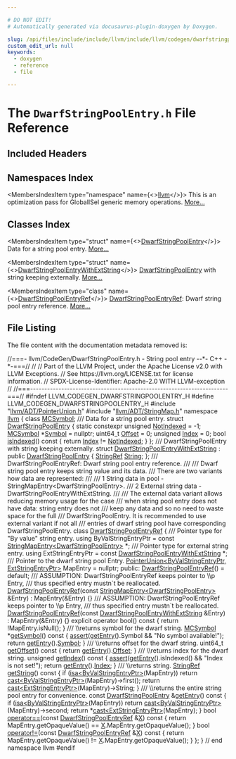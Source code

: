 ```yaml
---

# DO NOT EDIT!
# Automatically generated via docusaurus-plugin-doxygen by Doxygen.

slug: /api/files/include/include/llvm/include/llvm/codegen/dwarfstringpoolentry-h
custom_edit_url: null
keywords:
  - doxygen
  - reference
  - file

---
```





# The `DwarfStringPoolEntry.h` File Reference

<DoxygenPage pluginConfig={pluginConfig}>



## Included Headers

<IncludesList>
<IncludesListItem
  filePath="llvm/ADT/PointerUnion.h"
  permalink="/docs/api/files/include/include/llvm/include/llvm/adt/pointerunion-h"
  isLocal="true" />
<IncludesListItem
  filePath="llvm/ADT/StringMap.h"
  permalink="/docs/api/files/include/include/llvm/include/llvm/adt/stringmap-h"
  isLocal="true" />
</IncludesList>

## Namespaces Index

<MembersIndex>

<MembersIndexItem
  type="namespace"
  name={<><a href="/docs/api/namespaces/llvm">llvm</a></>}>
This is an optimization pass for GlobalISel generic memory operations. <a href="/docs/api/namespaces/llvm/#details">More...</a>
</MembersIndexItem>

</MembersIndex>

## Classes Index

<MembersIndex>

<MembersIndexItem
  type="struct"
  name={<><a href="/docs/api/structs/llvm/dwarfstringpoolentry">DwarfStringPoolEntry</a></>}>
Data for a string pool entry. <a href="/docs/api/structs/llvm/dwarfstringpoolentry/#details">More...</a>
</MembersIndexItem>

<MembersIndexItem
  type="struct"
  name={<><a href="/docs/api/structs/llvm/dwarfstringpoolentrywithextstring">DwarfStringPoolEntryWithExtString</a></>}>
<a href="/docs/api/structs/llvm/dwarfstringpoolentry">DwarfStringPoolEntry</a> with string keeping externally. <a href="/docs/api/structs/llvm/dwarfstringpoolentrywithextstring/#details">More...</a>
</MembersIndexItem>

<MembersIndexItem
  type="class"
  name={<><a href="/docs/api/classes/llvm/dwarfstringpoolentryref">DwarfStringPoolEntryRef</a></>}>
<a href="/docs/api/classes/llvm/dwarfstringpoolentryref">DwarfStringPoolEntryRef</a>: Dwarf string pool entry reference. <a href="/docs/api/classes/llvm/dwarfstringpoolentryref/#details">More...</a>
</MembersIndexItem>

</MembersIndex>


## File Listing

The file content with the documentation metadata removed is:

<ProgramListing>

<Link id="l00001" /><CodeLine lineNumber="1"><Highlight kind="comment">//===- llvm/CodeGen/DwarfStringPoolEntry.h - String pool entry --&#42;- C++ -&#42;-===//</Highlight><Highlight kind="normal"></Highlight></CodeLine>
<Link id="l00002" /><CodeLine lineNumber="2"><Highlight kind="normal"></Highlight><Highlight kind="comment">//</Highlight><Highlight kind="normal"></Highlight></CodeLine>
<Link id="l00003" /><CodeLine lineNumber="3"><Highlight kind="normal"></Highlight><Highlight kind="comment">// Part of the LLVM Project, under the Apache License v2.0 with LLVM Exceptions.</Highlight><Highlight kind="normal"></Highlight></CodeLine>
<Link id="l00004" /><CodeLine lineNumber="4"><Highlight kind="normal"></Highlight><Highlight kind="comment">// See https://llvm.org/LICENSE.txt for license information.</Highlight><Highlight kind="normal"></Highlight></CodeLine>
<Link id="l00005" /><CodeLine lineNumber="5"><Highlight kind="normal"></Highlight><Highlight kind="comment">// SPDX-License-Identifier: Apache-2.0 WITH LLVM-exception</Highlight><Highlight kind="normal"></Highlight></CodeLine>
<Link id="l00006" /><CodeLine lineNumber="6"><Highlight kind="normal"></Highlight><Highlight kind="comment">//</Highlight><Highlight kind="normal"></Highlight></CodeLine>
<Link id="l00007" /><CodeLine lineNumber="7"><Highlight kind="normal"></Highlight><Highlight kind="comment">//===----------------------------------------------------------------------===//</Highlight><Highlight kind="normal"></Highlight></CodeLine>
<Link id="l00008" /><CodeLine lineNumber="8"><Highlight kind="normal"></Highlight></CodeLine>
<Link id="l00009" /><CodeLine lineNumber="9"><Highlight kind="normal"></Highlight><Highlight kind="preprocessor">#ifndef LLVM&#95;CODEGEN&#95;DWARFSTRINGPOOLENTRY&#95;H</Highlight><Highlight kind="normal"></Highlight></CodeLine>
<Link id="l00010" /><CodeLine lineNumber="10"><Highlight kind="normal"></Highlight><Highlight kind="preprocessor">#define LLVM&#95;CODEGEN&#95;DWARFSTRINGPOOLENTRY&#95;H</Highlight><Highlight kind="normal"></Highlight></CodeLine>
<Link id="l00011" /><CodeLine lineNumber="11"><Highlight kind="normal"></Highlight></CodeLine>
<Link id="l00012" /><CodeLine lineNumber="12"><Highlight kind="normal"></Highlight><Highlight kind="preprocessor">#include &quot;<a href="/docs/api/files/include/include/llvm/include/llvm/adt/pointerunion-h">llvm/ADT/PointerUnion.h</a>&quot;</Highlight><Highlight kind="normal"></Highlight></CodeLine>
<Link id="l00013" /><CodeLine lineNumber="13"><Highlight kind="normal"></Highlight><Highlight kind="preprocessor">#include &quot;<a href="/docs/api/files/include/include/llvm/include/llvm/adt/stringmap-h">llvm/ADT/StringMap.h</a>&quot;</Highlight><Highlight kind="normal"></Highlight></CodeLine>
<Link id="l00014" /><CodeLine lineNumber="14"><Highlight kind="normal"></Highlight></CodeLine>
<Link id="l00015" /><CodeLine lineNumber="15"><Highlight kind="normal"></Highlight><Highlight kind="keyword">namespace </Highlight><Highlight kind="normal"><a href="/docs/api/namespaces/llvm">llvm</a> &#123;</Highlight></CodeLine>
<Link id="l00016" /><CodeLine lineNumber="16"><Highlight kind="normal"></Highlight></CodeLine>
<Link id="l00017" /><CodeLine lineNumber="17"><Highlight kind="normal"></Highlight><Highlight kind="keyword">class </Highlight><Highlight kind="normal"><a href="/docs/api/classes/llvm/mcsymbol">MCSymbol</a>;</Highlight></CodeLine>
<Link id="l00018" /><CodeLine lineNumber="18"><Highlight kind="normal"></Highlight><Highlight kind="comment"></Highlight></CodeLine>
<Link id="l00019" /><CodeLine lineNumber="19"><Highlight kind="comment">/// Data for a string pool entry.</Highlight><Highlight kind="normal"></Highlight></CodeLine>
<Link id="l00020" /><CodeLine lineNumber="20" lineLink="/docs/api/structs/llvm/dwarfstringpoolentry"><Highlight kind="normal"></Highlight><Highlight kind="keyword">struct </Highlight><Highlight kind="normal"><a href="/docs/api/structs/llvm/dwarfstringpoolentry">DwarfStringPoolEntry</a> &#123;</Highlight></CodeLine>
<Link id="l00021" /><CodeLine lineNumber="21" lineLink="/docs/api/structs/llvm/dwarfstringpoolentry/#a7a1b7fb50f627423becd2123526ff26b"><Highlight kind="normal">  </Highlight><Highlight kind="keyword">static</Highlight><Highlight kind="normal"> </Highlight><Highlight kind="keyword">constexpr</Highlight><Highlight kind="normal"> </Highlight><Highlight kind="keywordtype">unsigned</Highlight><Highlight kind="normal"> <a href="/docs/api/structs/llvm/dwarfstringpoolentry/#a7a1b7fb50f627423becd2123526ff26b">NotIndexed</a> = -1;</Highlight></CodeLine>
<Link id="l00022" /><CodeLine lineNumber="22"><Highlight kind="normal"></Highlight></CodeLine>
<Link id="l00023" /><CodeLine lineNumber="23" lineLink="/docs/api/structs/llvm/dwarfstringpoolentry/#acefe965e3ed0ea37d9578f82dc01cb7a"><Highlight kind="normal">  <a href="/docs/api/classes/llvm/mcsymbol">MCSymbol</a> &#42;<a href="/docs/api/structs/llvm/dwarfstringpoolentry/#acefe965e3ed0ea37d9578f82dc01cb7a">Symbol</a> = </Highlight><Highlight kind="keyword">nullptr</Highlight><Highlight kind="normal">;</Highlight></CodeLine>
<Link id="l00024" /><CodeLine lineNumber="24" lineLink="/docs/api/structs/llvm/dwarfstringpoolentry/#aa406c884c8fb2d9b2fee2aa3865d832d"><Highlight kind="normal">  uint64&#95;t <a href="/docs/api/structs/llvm/dwarfstringpoolentry/#aa406c884c8fb2d9b2fee2aa3865d832d">Offset</a> = 0;</Highlight></CodeLine>
<Link id="l00025" /><CodeLine lineNumber="25" lineLink="/docs/api/structs/llvm/dwarfstringpoolentry/#a5ec8790ec7c63fb9e58de82b2774fac9"><Highlight kind="normal">  </Highlight><Highlight kind="keywordtype">unsigned</Highlight><Highlight kind="normal"> <a href="/docs/api/structs/llvm/dwarfstringpoolentry/#a5ec8790ec7c63fb9e58de82b2774fac9">Index</a> = 0;</Highlight></CodeLine>
<Link id="l00026" /><CodeLine lineNumber="26"><Highlight kind="normal"></Highlight></CodeLine>
<Link id="l00027" /><CodeLine lineNumber="27" lineLink="/docs/api/structs/llvm/dwarfstringpoolentry/#a0f63507e2c65d915e897f80e1f121091"><Highlight kind="normal">  </Highlight><Highlight kind="keywordtype">bool</Highlight><Highlight kind="normal"> <a href="/docs/api/structs/llvm/dwarfstringpoolentry/#a0f63507e2c65d915e897f80e1f121091">isIndexed</a>()</Highlight><Highlight kind="keyword"> const </Highlight><Highlight kind="normal">&#123; </Highlight><Highlight kind="keywordflow">return</Highlight><Highlight kind="normal"> <a href="/docs/api/structs/llvm/dwarfstringpoolentry/#a5ec8790ec7c63fb9e58de82b2774fac9">Index</a> != <a href="/docs/api/structs/llvm/dwarfstringpoolentry/#a7a1b7fb50f627423becd2123526ff26b">NotIndexed</a>; &#125;</Highlight></CodeLine>
<Link id="l00028" /><CodeLine lineNumber="28"><Highlight kind="normal">&#125;;</Highlight></CodeLine>
<Link id="l00029" /><CodeLine lineNumber="29"><Highlight kind="normal"></Highlight><Highlight kind="comment"></Highlight></CodeLine>
<Link id="l00030" /><CodeLine lineNumber="30"><Highlight kind="comment">/// DwarfStringPoolEntry with string keeping externally.</Highlight><Highlight kind="normal"></Highlight></CodeLine>
<Link id="l00031" /><CodeLine lineNumber="31" lineLink="/docs/api/structs/llvm/dwarfstringpoolentrywithextstring"><Highlight kind="normal"></Highlight><Highlight kind="keyword">struct </Highlight><Highlight kind="normal"><a href="/docs/api/structs/llvm/dwarfstringpoolentrywithextstring">DwarfStringPoolEntryWithExtString</a> : </Highlight><Highlight kind="keyword">public</Highlight><Highlight kind="normal"> <a href="/docs/api/structs/llvm/dwarfstringpoolentry">DwarfStringPoolEntry</a> &#123;</Highlight></CodeLine>
<Link id="l00032" /><CodeLine lineNumber="32" lineLink="/docs/api/structs/llvm/dwarfstringpoolentrywithextstring/#ad9753ce2d5673ac4b4acd65ed68daa88"><Highlight kind="normal">  <a href="/docs/api/classes/llvm/stringref">StringRef</a> <a href="/docs/api/structs/llvm/dwarfstringpoolentrywithextstring/#ad9753ce2d5673ac4b4acd65ed68daa88">String</a>;</Highlight></CodeLine>
<Link id="l00033" /><CodeLine lineNumber="33"><Highlight kind="normal">&#125;;</Highlight></CodeLine>
<Link id="l00034" /><CodeLine lineNumber="34"><Highlight kind="normal"></Highlight><Highlight kind="comment"></Highlight></CodeLine>
<Link id="l00035" /><CodeLine lineNumber="35"><Highlight kind="comment">/// DwarfStringPoolEntryRef: Dwarf string pool entry reference.</Highlight></CodeLine>
<Link id="l00036" /><CodeLine lineNumber="36"><Highlight kind="comment">///</Highlight></CodeLine>
<Link id="l00037" /><CodeLine lineNumber="37"><Highlight kind="comment">/// Dwarf string pool entry keeps string value and its data.</Highlight></CodeLine>
<Link id="l00038" /><CodeLine lineNumber="38"><Highlight kind="comment">/// There are two variants how data are represented:</Highlight></CodeLine>
<Link id="l00039" /><CodeLine lineNumber="39"><Highlight kind="comment">///</Highlight></CodeLine>
<Link id="l00040" /><CodeLine lineNumber="40"><Highlight kind="comment">///   1 String data in pool  - StringMapEntry&lt;DwarfStringPoolEntry&gt;.</Highlight></CodeLine>
<Link id="l00041" /><CodeLine lineNumber="41"><Highlight kind="comment">///   2 External string data - DwarfStringPoolEntryWithExtString.</Highlight></CodeLine>
<Link id="l00042" /><CodeLine lineNumber="42"><Highlight kind="comment">///</Highlight></CodeLine>
<Link id="l00043" /><CodeLine lineNumber="43"><Highlight kind="comment">/// The external data variant allows reducing memory usage for the case</Highlight></CodeLine>
<Link id="l00044" /><CodeLine lineNumber="44"><Highlight kind="comment">/// when string pool entry does not have data: string entry does not</Highlight></CodeLine>
<Link id="l00045" /><CodeLine lineNumber="45"><Highlight kind="comment">/// keep any data and so no need to waste space for the full</Highlight></CodeLine>
<Link id="l00046" /><CodeLine lineNumber="46"><Highlight kind="comment">/// DwarfStringPoolEntry. It is recommended to use external variant if not all</Highlight></CodeLine>
<Link id="l00047" /><CodeLine lineNumber="47"><Highlight kind="comment">/// entries of dwarf string pool have corresponding DwarfStringPoolEntry.</Highlight><Highlight kind="normal"></Highlight></CodeLine>
<Link id="l00048" /><CodeLine lineNumber="48"><Highlight kind="normal"></Highlight></CodeLine>
<Link id="l00049" /><CodeLine lineNumber="49" lineLink="/docs/api/classes/llvm/dwarfstringpoolentryref"><Highlight kind="normal"></Highlight><Highlight kind="keyword">class </Highlight><Highlight kind="normal"><a href="/docs/api/classes/llvm/dwarfstringpoolentryref/#a747c3f0eda29a4b8cea30091c7e975cd">DwarfStringPoolEntryRef</a> &#123;</Highlight><Highlight kind="comment"></Highlight></CodeLine>
<Link id="l00050" /><CodeLine lineNumber="50"><Highlight kind="comment">  /// Pointer type for &quot;By value&quot; string entry.</Highlight><Highlight kind="normal"></Highlight></CodeLine>
<Link id="l00051" /><CodeLine lineNumber="51"><Highlight kind="normal">  </Highlight><Highlight kind="keyword">using </Highlight><Highlight kind="normal">ByValStringEntryPtr = </Highlight><Highlight kind="keyword">const</Highlight><Highlight kind="normal"> <a href="/docs/api/classes/llvm/stringmapentry">StringMapEntry&lt;DwarfStringPoolEntry&gt;</a> &#42;;</Highlight></CodeLine>
<Link id="l00052" /><CodeLine lineNumber="52"><Highlight kind="normal"></Highlight><Highlight kind="comment"></Highlight></CodeLine>
<Link id="l00053" /><CodeLine lineNumber="53"><Highlight kind="comment">  /// Pointer type for external string entry.</Highlight><Highlight kind="normal"></Highlight></CodeLine>
<Link id="l00054" /><CodeLine lineNumber="54"><Highlight kind="normal">  </Highlight><Highlight kind="keyword">using </Highlight><Highlight kind="normal">ExtStringEntryPtr = </Highlight><Highlight kind="keyword">const</Highlight><Highlight kind="normal"> <a href="/docs/api/structs/llvm/dwarfstringpoolentrywithextstring">DwarfStringPoolEntryWithExtString</a> &#42;;</Highlight></CodeLine>
<Link id="l00055" /><CodeLine lineNumber="55"><Highlight kind="normal"></Highlight><Highlight kind="comment"></Highlight></CodeLine>
<Link id="l00056" /><CodeLine lineNumber="56"><Highlight kind="comment">  /// Pointer to the dwarf string pool Entry.</Highlight><Highlight kind="normal"></Highlight></CodeLine>
<Link id="l00057" /><CodeLine lineNumber="57"><Highlight kind="normal">  <a href="/docs/api/classes/llvm/pointerunion">PointerUnion&lt;ByValStringEntryPtr, ExtStringEntryPtr&gt;</a> MapEntry = </Highlight><Highlight kind="keyword">nullptr</Highlight><Highlight kind="normal">;</Highlight></CodeLine>
<Link id="l00058" /><CodeLine lineNumber="58"><Highlight kind="normal"></Highlight></CodeLine>
<Link id="l00059" /><CodeLine lineNumber="59"><Highlight kind="normal"></Highlight><Highlight kind="keyword">public</Highlight><Highlight kind="normal">:</Highlight></CodeLine>
<Link id="l00060" /><CodeLine lineNumber="60" lineLink="/docs/api/classes/llvm/dwarfstringpoolentryref/#a747c3f0eda29a4b8cea30091c7e975cd"><Highlight kind="normal">  <a href="/docs/api/classes/llvm/dwarfstringpoolentryref/#a747c3f0eda29a4b8cea30091c7e975cd">DwarfStringPoolEntryRef</a>() = </Highlight><Highlight kind="keywordflow">default</Highlight><Highlight kind="normal">;</Highlight></CodeLine>
<Link id="l00061" /><CodeLine lineNumber="61"><Highlight kind="normal"></Highlight><Highlight kind="comment"></Highlight></CodeLine>
<Link id="l00062" /><CodeLine lineNumber="62"><Highlight kind="comment">  /// ASSUMPTION: DwarfStringPoolEntryRef keeps pointer to \\p Entry,</Highlight></CodeLine>
<Link id="l00063" /><CodeLine lineNumber="63"><Highlight kind="comment">  /// thus specified entry mustn&#96;t be reallocated.</Highlight><Highlight kind="normal"></Highlight></CodeLine>
<Link id="l00064" /><CodeLine lineNumber="64"><Highlight kind="normal">  <a href="/docs/api/classes/llvm/dwarfstringpoolentryref/#a747c3f0eda29a4b8cea30091c7e975cd">DwarfStringPoolEntryRef</a>(</Highlight><Highlight kind="keyword">const</Highlight><Highlight kind="normal"> <a href="/docs/api/classes/llvm/stringmapentry">StringMapEntry&lt;DwarfStringPoolEntry&gt;</a> &amp;Entry)</Highlight></CodeLine>
<Link id="l00065" /><CodeLine lineNumber="65"><Highlight kind="normal">      : MapEntry(&amp;Entry) &#123;&#125;</Highlight></CodeLine>
<Link id="l00066" /><CodeLine lineNumber="66"><Highlight kind="normal"></Highlight><Highlight kind="comment"></Highlight></CodeLine>
<Link id="l00067" /><CodeLine lineNumber="67"><Highlight kind="comment">  /// ASSUMPTION: DwarfStringPoolEntryRef keeps pointer to \\p Entry,</Highlight></CodeLine>
<Link id="l00068" /><CodeLine lineNumber="68"><Highlight kind="comment">  /// thus specified entry mustn&#96;t be reallocated.</Highlight><Highlight kind="normal"></Highlight></CodeLine>
<Link id="l00069" /><CodeLine lineNumber="69" lineLink="/docs/api/classes/llvm/dwarfstringpoolentryref/#aba578baca5b932aec30ae208a5f2d251"><Highlight kind="normal">  <a href="/docs/api/classes/llvm/dwarfstringpoolentryref/#aba578baca5b932aec30ae208a5f2d251">DwarfStringPoolEntryRef</a>(</Highlight><Highlight kind="keyword">const</Highlight><Highlight kind="normal"> <a href="/docs/api/structs/llvm/dwarfstringpoolentrywithextstring">DwarfStringPoolEntryWithExtString</a> &amp;Entry)</Highlight></CodeLine>
<Link id="l00070" /><CodeLine lineNumber="70"><Highlight kind="normal">      : MapEntry(&amp;Entry) &#123;&#125;</Highlight></CodeLine>
<Link id="l00071" /><CodeLine lineNumber="71"><Highlight kind="normal"></Highlight></CodeLine>
<Link id="l00072" /><CodeLine lineNumber="72" lineLink="/docs/api/classes/llvm/dwarfstringpoolentryref/#a72652b3a9ad874224db0ac8a9cf3ace2"><Highlight kind="normal">  </Highlight><Highlight kind="keyword">explicit</Highlight><Highlight kind="normal"> </Highlight><Highlight kind="keyword">operator</Highlight><Highlight kind="normal"> bool()</Highlight><Highlight kind="keyword"> const </Highlight><Highlight kind="normal">&#123; </Highlight><Highlight kind="keywordflow">return</Highlight><Highlight kind="normal"> !MapEntry.isNull(); &#125;</Highlight></CodeLine>
<Link id="l00073" /><CodeLine lineNumber="73"><Highlight kind="normal"></Highlight><Highlight kind="comment"></Highlight></CodeLine>
<Link id="l00074" /><CodeLine lineNumber="74"><Highlight kind="comment">  /// \\returns symbol for the dwarf string.</Highlight><Highlight kind="normal"></Highlight></CodeLine>
<Link id="l00075" /><CodeLine lineNumber="75" lineLink="/docs/api/classes/llvm/dwarfstringpoolentryref/#ae0cadcb3f3cd8b7bad5fd2d044c24643"><Highlight kind="normal">  <a href="/docs/api/classes/llvm/mcsymbol">MCSymbol</a> &#42;<a href="/docs/api/classes/llvm/dwarfstringpoolentryref/#ae0cadcb3f3cd8b7bad5fd2d044c24643">getSymbol</a>()</Highlight><Highlight kind="keyword"> const </Highlight><Highlight kind="normal">&#123;</Highlight></CodeLine>
<Link id="l00076" /><CodeLine lineNumber="76"><Highlight kind="normal">    <a href="/docs/api/files/lib/lib/target/lib/target/amdgpu/silowercontrolflow-cpp/#a4868c5d81c5ccc98c47aeab6244346a0">assert</a>(<a href="/docs/api/classes/llvm/dwarfstringpoolentryref/#a19bdd968558bb15b3dcf9477866c0ace">getEntry</a>().Symbol &amp;&amp; </Highlight><Highlight kind="stringliteral">&quot;No symbol available!&quot;</Highlight><Highlight kind="normal">);</Highlight></CodeLine>
<Link id="l00077" /><CodeLine lineNumber="77"><Highlight kind="normal">    </Highlight><Highlight kind="keywordflow">return</Highlight><Highlight kind="normal"> <a href="/docs/api/classes/llvm/dwarfstringpoolentryref/#a19bdd968558bb15b3dcf9477866c0ace">getEntry</a>().<a href="/docs/api/structs/llvm/dwarfstringpoolentry/#acefe965e3ed0ea37d9578f82dc01cb7a">Symbol</a>;</Highlight></CodeLine>
<Link id="l00078" /><CodeLine lineNumber="78"><Highlight kind="normal">  &#125;</Highlight></CodeLine>
<Link id="l00079" /><CodeLine lineNumber="79"><Highlight kind="normal"></Highlight><Highlight kind="comment"></Highlight></CodeLine>
<Link id="l00080" /><CodeLine lineNumber="80"><Highlight kind="comment">  /// \\returns offset for the dwarf string.</Highlight><Highlight kind="normal"></Highlight></CodeLine>
<Link id="l00081" /><CodeLine lineNumber="81" lineLink="/docs/api/classes/llvm/dwarfstringpoolentryref/#a74ed912ccb6cd7a7c5cc2a8543da9d89"><Highlight kind="normal">  uint64&#95;t <a href="/docs/api/classes/llvm/dwarfstringpoolentryref/#a74ed912ccb6cd7a7c5cc2a8543da9d89">getOffset</a>()</Highlight><Highlight kind="keyword"> const </Highlight><Highlight kind="normal">&#123; </Highlight><Highlight kind="keywordflow">return</Highlight><Highlight kind="normal"> <a href="/docs/api/classes/llvm/dwarfstringpoolentryref/#a19bdd968558bb15b3dcf9477866c0ace">getEntry</a>().<a href="/docs/api/structs/llvm/dwarfstringpoolentry/#aa406c884c8fb2d9b2fee2aa3865d832d">Offset</a>; &#125;</Highlight></CodeLine>
<Link id="l00082" /><CodeLine lineNumber="82"><Highlight kind="normal"></Highlight><Highlight kind="comment"></Highlight></CodeLine>
<Link id="l00083" /><CodeLine lineNumber="83"><Highlight kind="comment">  /// \\returns index for the dwarf string.</Highlight><Highlight kind="normal"></Highlight></CodeLine>
<Link id="l00084" /><CodeLine lineNumber="84" lineLink="/docs/api/classes/llvm/dwarfstringpoolentryref/#a357ae759731d2b8d69f8613004f8c8b2"><Highlight kind="normal">  </Highlight><Highlight kind="keywordtype">unsigned</Highlight><Highlight kind="normal"> <a href="/docs/api/classes/llvm/dwarfstringpoolentryref/#a357ae759731d2b8d69f8613004f8c8b2">getIndex</a>()</Highlight><Highlight kind="keyword"> const </Highlight><Highlight kind="normal">&#123;</Highlight></CodeLine>
<Link id="l00085" /><CodeLine lineNumber="85"><Highlight kind="normal">    <a href="/docs/api/files/lib/lib/target/lib/target/amdgpu/silowercontrolflow-cpp/#a4868c5d81c5ccc98c47aeab6244346a0">assert</a>(<a href="/docs/api/classes/llvm/dwarfstringpoolentryref/#a19bdd968558bb15b3dcf9477866c0ace">getEntry</a>().isIndexed() &amp;&amp; </Highlight><Highlight kind="stringliteral">&quot;Index is not set!&quot;</Highlight><Highlight kind="normal">);</Highlight></CodeLine>
<Link id="l00086" /><CodeLine lineNumber="86"><Highlight kind="normal">    </Highlight><Highlight kind="keywordflow">return</Highlight><Highlight kind="normal"> <a href="/docs/api/classes/llvm/dwarfstringpoolentryref/#a19bdd968558bb15b3dcf9477866c0ace">getEntry</a>().<a href="/docs/api/structs/llvm/dwarfstringpoolentry/#a5ec8790ec7c63fb9e58de82b2774fac9">Index</a>;</Highlight></CodeLine>
<Link id="l00087" /><CodeLine lineNumber="87"><Highlight kind="normal">  &#125;</Highlight></CodeLine>
<Link id="l00088" /><CodeLine lineNumber="88"><Highlight kind="normal"></Highlight><Highlight kind="comment"></Highlight></CodeLine>
<Link id="l00089" /><CodeLine lineNumber="89"><Highlight kind="comment">  /// \\returns string.</Highlight><Highlight kind="normal"></Highlight></CodeLine>
<Link id="l00090" /><CodeLine lineNumber="90" lineLink="/docs/api/classes/llvm/dwarfstringpoolentryref/#a42fcdbe75a2931cb341fcdd3815147a9"><Highlight kind="normal">  <a href="/docs/api/classes/llvm/stringref">StringRef</a> <a href="/docs/api/classes/llvm/dwarfstringpoolentryref/#a42fcdbe75a2931cb341fcdd3815147a9">getString</a>()</Highlight><Highlight kind="keyword"> const </Highlight><Highlight kind="normal">&#123;</Highlight></CodeLine>
<Link id="l00091" /><CodeLine lineNumber="91"><Highlight kind="normal">    </Highlight><Highlight kind="keywordflow">if</Highlight><Highlight kind="normal"> (<a href="/docs/api/namespaces/llvm/#a92ca992e52dddc420f4b069cae06dfbe">isa&lt;ByValStringEntryPtr&gt;</a>(MapEntry))</Highlight></CodeLine>
<Link id="l00092" /><CodeLine lineNumber="92"><Highlight kind="normal">      </Highlight><Highlight kind="keywordflow">return</Highlight><Highlight kind="normal"> <a href="/docs/api/namespaces/llvm/#ac4fc845f5ed92de63cd4474f128f5fc5">cast&lt;ByValStringEntryPtr&gt;</a>(MapEntry)-&gt;first();</Highlight></CodeLine>
<Link id="l00093" /><CodeLine lineNumber="93"><Highlight kind="normal"></Highlight></CodeLine>
<Link id="l00094" /><CodeLine lineNumber="94"><Highlight kind="normal">    </Highlight><Highlight kind="keywordflow">return</Highlight><Highlight kind="normal"> <a href="/docs/api/namespaces/llvm/#ac4fc845f5ed92de63cd4474f128f5fc5">cast&lt;ExtStringEntryPtr&gt;</a>(MapEntry)-&gt;String;</Highlight></CodeLine>
<Link id="l00095" /><CodeLine lineNumber="95"><Highlight kind="normal">  &#125;</Highlight></CodeLine>
<Link id="l00096" /><CodeLine lineNumber="96"><Highlight kind="normal"></Highlight><Highlight kind="comment"></Highlight></CodeLine>
<Link id="l00097" /><CodeLine lineNumber="97"><Highlight kind="comment">  /// \\returns the entire string pool entry for convenience.</Highlight><Highlight kind="normal"></Highlight></CodeLine>
<Link id="l00098" /><CodeLine lineNumber="98" lineLink="/docs/api/classes/llvm/dwarfstringpoolentryref/#a19bdd968558bb15b3dcf9477866c0ace"><Highlight kind="normal">  </Highlight><Highlight kind="keyword">const</Highlight><Highlight kind="normal"> <a href="/docs/api/structs/llvm/dwarfstringpoolentry">DwarfStringPoolEntry</a> &amp;<a href="/docs/api/classes/llvm/dwarfstringpoolentryref/#a19bdd968558bb15b3dcf9477866c0ace">getEntry</a>()</Highlight><Highlight kind="keyword"> const </Highlight><Highlight kind="normal">&#123;</Highlight></CodeLine>
<Link id="l00099" /><CodeLine lineNumber="99"><Highlight kind="normal">    </Highlight><Highlight kind="keywordflow">if</Highlight><Highlight kind="normal"> (<a href="/docs/api/namespaces/llvm/#a92ca992e52dddc420f4b069cae06dfbe">isa&lt;ByValStringEntryPtr&gt;</a>(MapEntry))</Highlight></CodeLine>
<Link id="l00100" /><CodeLine lineNumber="100"><Highlight kind="normal">      </Highlight><Highlight kind="keywordflow">return</Highlight><Highlight kind="normal"> <a href="/docs/api/namespaces/llvm/#ac4fc845f5ed92de63cd4474f128f5fc5">cast&lt;ByValStringEntryPtr&gt;</a>(MapEntry)-&gt;second;</Highlight></CodeLine>
<Link id="l00101" /><CodeLine lineNumber="101"><Highlight kind="normal"></Highlight></CodeLine>
<Link id="l00102" /><CodeLine lineNumber="102"><Highlight kind="normal">    </Highlight><Highlight kind="keywordflow">return</Highlight><Highlight kind="normal"> &#42;<a href="/docs/api/namespaces/llvm/#ac4fc845f5ed92de63cd4474f128f5fc5">cast&lt;ExtStringEntryPtr&gt;</a>(MapEntry);</Highlight></CodeLine>
<Link id="l00103" /><CodeLine lineNumber="103"><Highlight kind="normal">  &#125;</Highlight></CodeLine>
<Link id="l00104" /><CodeLine lineNumber="104"><Highlight kind="normal"></Highlight></CodeLine>
<Link id="l00105" /><CodeLine lineNumber="105" lineLink="/docs/api/classes/llvm/dwarfstringpoolentryref/#a7faec5e3c71e75f99c6fcdcdd9ca602a"><Highlight kind="normal">  </Highlight><Highlight kind="keywordtype">bool</Highlight><Highlight kind="normal"> <a href="/docs/api/classes/llvm/dwarfstringpoolentryref/#a7faec5e3c71e75f99c6fcdcdd9ca602a">operator==</a>(</Highlight><Highlight kind="keyword">const</Highlight><Highlight kind="normal"> <a href="/docs/api/classes/llvm/dwarfstringpoolentryref/#a747c3f0eda29a4b8cea30091c7e975cd">DwarfStringPoolEntryRef</a> &amp;<a href="/docs/api/files/lib/lib/tablegen/tablegenbackendskeleton-cpp/#ab60f28d7a141ac46ccc200176a1bca8b">X</a>)</Highlight><Highlight kind="keyword"> const </Highlight><Highlight kind="normal">&#123;</Highlight></CodeLine>
<Link id="l00106" /><CodeLine lineNumber="106"><Highlight kind="normal">    </Highlight><Highlight kind="keywordflow">return</Highlight><Highlight kind="normal"> MapEntry.getOpaqueValue() == <a href="/docs/api/files/lib/lib/tablegen/tablegenbackendskeleton-cpp/#ab60f28d7a141ac46ccc200176a1bca8b">X</a>.MapEntry.getOpaqueValue();</Highlight></CodeLine>
<Link id="l00107" /><CodeLine lineNumber="107"><Highlight kind="normal">  &#125;</Highlight></CodeLine>
<Link id="l00108" /><CodeLine lineNumber="108"><Highlight kind="normal"></Highlight></CodeLine>
<Link id="l00109" /><CodeLine lineNumber="109" lineLink="/docs/api/classes/llvm/dwarfstringpoolentryref/#a0db455ae963fb767ae7ba78ccf3007ba"><Highlight kind="normal">  </Highlight><Highlight kind="keywordtype">bool</Highlight><Highlight kind="normal"> <a href="/docs/api/classes/llvm/dwarfstringpoolentryref/#a0db455ae963fb767ae7ba78ccf3007ba">operator!=</a>(</Highlight><Highlight kind="keyword">const</Highlight><Highlight kind="normal"> <a href="/docs/api/classes/llvm/dwarfstringpoolentryref/#a747c3f0eda29a4b8cea30091c7e975cd">DwarfStringPoolEntryRef</a> &amp;<a href="/docs/api/files/lib/lib/tablegen/tablegenbackendskeleton-cpp/#ab60f28d7a141ac46ccc200176a1bca8b">X</a>)</Highlight><Highlight kind="keyword"> const </Highlight><Highlight kind="normal">&#123;</Highlight></CodeLine>
<Link id="l00110" /><CodeLine lineNumber="110"><Highlight kind="normal">    </Highlight><Highlight kind="keywordflow">return</Highlight><Highlight kind="normal"> MapEntry.getOpaqueValue() != <a href="/docs/api/files/lib/lib/tablegen/tablegenbackendskeleton-cpp/#ab60f28d7a141ac46ccc200176a1bca8b">X</a>.MapEntry.getOpaqueValue();</Highlight></CodeLine>
<Link id="l00111" /><CodeLine lineNumber="111"><Highlight kind="normal">  &#125;</Highlight></CodeLine>
<Link id="l00112" /><CodeLine lineNumber="112"><Highlight kind="normal">&#125;;</Highlight></CodeLine>
<Link id="l00113" /><CodeLine lineNumber="113"><Highlight kind="normal"></Highlight></CodeLine>
<Link id="l00114" /><CodeLine lineNumber="114"><Highlight kind="normal">&#125; </Highlight><Highlight kind="comment">// end namespace llvm</Highlight><Highlight kind="normal"></Highlight></CodeLine>
<Link id="l00115" /><CodeLine lineNumber="115"><Highlight kind="normal"></Highlight></CodeLine>
<Link id="l00116" /><CodeLine lineNumber="116"><Highlight kind="normal"></Highlight><Highlight kind="preprocessor">#endif</Highlight></CodeLine>

</ProgramListing>

</DoxygenPage>

